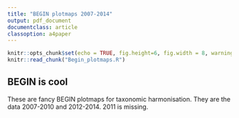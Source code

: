 ```yaml
---
title: "BEGIN plotmaps 2007-2014"
output: pdf_document
documentclass: article
classoption: a4paper
---
```


```r
knitr::opts_chunk$set(echo = TRUE, fig.height=6, fig.width = 8, warning=FALSE)
knitr::read_chunk("Begin_plotmaps.R")
```

## BEGIN is cool

These are fancy BEGIN plotmaps for taxonomic harmonisation. They are the data 2007-2010 and 2012-2014. 2011 is missing.

```r
```

```r

```

